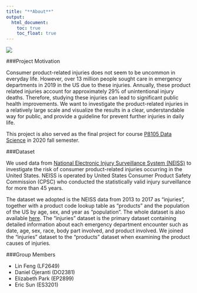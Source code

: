 ```yaml
---
title: "**About**"
output: 
  html_document:
    toc: true
    toc_float: true
---
```



<img src="image/about.jpg" style="width:`100%">  

###Project Motivation 

Consumer product-related injuries does not seem to be uncommon in everyday life. However, over 13 million people sought care in emergency departments in 2019 in the US due to these injuries. Annually, these product related injuries account for approximately 29% of unintentional injury deaths. Therefore, studying these injuries can lead to significant public health improvements. We want to investigate the product-related injuries in a relatively large scale and visualize the results in a clear, understandable way for public, and provide a guideline for prevent further injuries in daily life. 

This project is also served as the final project for course [P8105 Data Science](https://p8105.com/) in 2020 fall semester. 



###Dataset 

We used data from [National Electronic Injury Surveillance System (NEISS)](https://www.cpsc.gov/Research--Statistics/NEISS-Injury-Data/) to investigate the risk of consumer product-related injuries occurring in the United States. NEISS is operated by United States Consumer Product Safety Commission (CPSC) who conducted the statistically valid injury surveillance for more than 45 years. 

The dataset we adopted is the NEISS data from 2013 to 2017 as "injuries", together with a product code lookup table as "products" and the population of the US by age, sex, and year as "population". The whole dataset is also available [here](https://github.com/hadley/neiss). The "injuries" dataset is the primary dataset containing detailed information about each emergency department encounter such as date, age, sex, race, body part involved, and product involved. We joined the "injuries" dataset to the "products" dataset when examining the product causes of injuries.



###Group Members

* Lin Feng (LF2649) 
* Daniel Ojeranti (DO2381)
* Elizabeth Park (EP2899)
* Eric Sun (ES3201)
